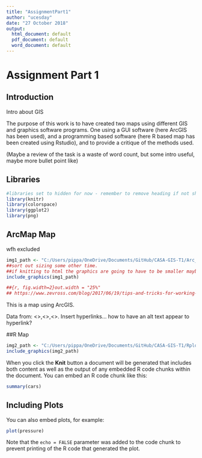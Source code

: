 ```yaml
---
title: "AssignmentPart1"
author: "ucesday"
date: "27 October 2018"
output:
  html_document: default
  pdf_document: default
  word_document: default
---
```

# Assignment Part 1


## Introduction

Intro about GIS 

The purpose of this work is to have created two maps using different GIS and graphics software programs.  One using a GUI software (here ArcGIS has been used), and a programming based software (here R based map has been created using Rstudio), and to provide a critique of the methods used.

(Maybe a review of the task is a waste of word count, but some intro useful, maybe more bullet point like)



## Libraries 
```r
#libraries set to hidden for now - remember to remove heading if not shown
library(knitr)
library(colorspace)
library(ggplot2)
library(png)
```


## ArcMap Map
wfh excluded


```r
img1_path <- "C:/Users/pippa/OneDrive/Documents/GitHub/CASA-GIS-T1/Arc_MTW_IOW1.png"
##sort out sizing some other time. 
##if knitting to html the graphics are going to have to be smaller maybe with retina setting
include_graphics(img1_path)
```

```r

##{r, fig.width=2}out.width = "25%"
## https://www.zevross.com/blog/2017/06/19/tips-and-tricks-for-working-with-images-and-figures-in-r-markdown-documents/
```



This is a map using ArcGIS.

Data from: <>,<>,<>. Insert hyperlinks... how to have an alt text appear to hyperlink?

##R Map 

```r
img2_path <- "C:/Users/pippa/OneDrive/Documents/GitHub/CASA-GIS-T1/RplotIOW.png"
include_graphics(img2_path)
```



When you click the **Knit** button a document will be generated that includes both content as well as the output of any embedded R code chunks within the document. You can embed an R code chunk like this:

```r
summary(cars)
```

## Including Plots

You can also embed plots, for example:

```r
plot(pressure)
```

Note that the `echo = FALSE` parameter was added to the code chunk to prevent printing of the R code that generated the plot.
